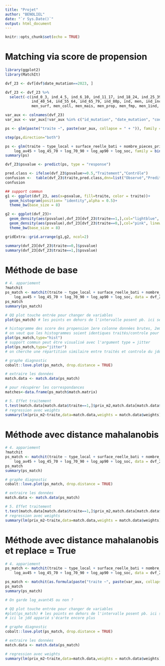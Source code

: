 ```yaml
---
title: "Projet"
author: "BENOLIEL"
date: "`r Sys.Date()`"
output: html_document
---
```


```r
knitr::opts_chunk$set(echo = TRUE)
```

# Matching via score de propension

```r
library(ggplot2)
library(MatchIt)

dvf_23 <- dvf[dvf$date_mutation==2023, ]

dvf_23 <- dvf_23 %>% 
  select(-c(ind_0_3, ind_4_5, ind_6_10, ind_11_17, ind_18_24, ind_25_39, 
            ind_40_54, ind_55_64, ind_65_79, ind_80p, ind, men, ind_inc, log_inc,
            men_surf, men_coll, men_mais, men_prop, men_fmp, men_1ind, men_5ind))

var_aux <- colnames(dvf_23)
var_aux <- var_aux[!var_aux %in% c("id_mutation", "date_mutation", "code_commune", "nom_commune", "geometry", "traite", "nearest_metro_distance", "prix_m2", 'ind_snv', "men_pauv", 'valeur_fonciere')]

ps <- glm(paste("traite ~", paste(var_aux, collapse = " + ")), family = binomial(), dvf_23)

step(ps,direction="both")

ps <- glm(traite ~ type_local + surface_reelle_bati + nombre_pieces_principales + 
    log_av45 + log_45_70 + log_70_90 + log_ap90 + log_soc, family = binomial(), dvf_23)
summary(ps) 

dvf_23$psvalue <- predict(ps, type = "response")

pred.class <- ifelse(dvf_23$psvalue>=0.5,"Traitement","Contrôle")
confusion <-  table(dvf_23$traite,pred.class,dnn=list("Observé","Predit"))
confusion
```


```r
## support commun 
g1 <- ggplot(dvf_23, aes(x=psvalue, fill=traite, color = traite))+
  geom_histogram(position= "identity",alpha = 0.5)+
  theme_bw(base_size = 8)

g2 <- ggplot(dvf_23)+
  geom_density(aes(psvalue),dvf_23[dvf_23$traite==1,],col="lightblue", linewidth=0.6)+
  geom_density(aes(psvalue),dvf_23[dvf_23$traite==0,],col="pink", linewidth = 0.6)+
  theme_bw(base_size = 8)

gridExtra::grid.arrange(g1,g2, ncol=2)

summary(dvf_23[dvf_23$traite==0,]$psvalue)
summary(dvf_23[dvf_23$traite==1,]$psvalue)
```

# Méthode de base

```r
# 4. appariement
?matchit
ps_match <- matchit(traite ~ type_local + surface_reelle_bati + nombre_pieces_principales + 
    log_av45 + log_45_70 + log_70_90 + log_ap90 + log_soc, data = dvf_23)
ps_match
summary(ps_match)

# QQ plot touche entrée pour changer de variables
plot(ps_match) # les points en dehors de l'intervalle posent pb. ici seule la variable Beds est correcte. 

# histogramme des score des propension 1ere colonne données brutes, 2eme colonne données appariées
# on veut que les histogrammes soient identiques traités/controle pour la colonne apparié, ce qui n'est pas du tout le cas
plot(ps_match,type="hist") 
# support commun peut être visualisé avec l'argument type = jitter
plot(ps_match,type="jitter")
# on cherche une répartition similaire entre traités et controle du jdd apparié

# graphe diagnostic
cobalt::love.plot(ps_match, drop.distance = TRUE)

# extraire les données 
match.data <- match.data(ps_match) 

# pour récupérer les correspondances
matches<-data.frame(ps_match$match.matrix) 

# 5. Effet traitement
t.test(match.data[match.data$traite==1,]$prix_m2,match.data[match.data$traite==0,]$prix_m2, paired=TRUE)
# regression avec weights
summary(lm(prix_m2~traite,data=match.data,weights = match.data$weights))
```

# Méthode avec distance mahalanobis

```r
# 4. appariement
?matchit
ps_match <- matchit(traite ~ type_local + surface_reelle_bati + nombre_pieces_principales + 
    log_av45 + log_45_70 + log_70_90 + log_ap90 + log_soc, data = dvf_23, distance = "mahalanobis")
ps_match
summary(ps_match)

# graphe diagnostic
cobalt::love.plot(ps_match, drop.distance = TRUE)

# extraire les données 
match.data <- match.data(ps_match) 

# 5. Effet traitement
t.test(match.data[match.data$traite==1,]$prix_m2,match.data[match.data$traite==0,]$prix_m2, paired=TRUE)
# regression avec weights
summary(lm(prix_m2~traite,data=match.data,weights = match.data$weights))
```

# Méthode avec distance mahalanobis et replace = True 

```r
# 4. appariement
ps_match <- matchit(traite ~ type_local + surface_reelle_bati + nombre_pieces_principales + 
    log_av45 + log_45_70 + log_70_90 + log_ap90 + log_soc, data = dvf_23, distance = "mahalanobis", replace = TRUE)

ps_match <- matchit(as.formula(paste("traite ~", paste(var_aux, collapse = " + "))), data = dvf_23, distance = "mahalanobis", replace = TRUE)
ps_match
summary(ps_match)

# On garde log_avant45 ou non ?

# QQ plot touche entrée pour changer de variables
#plot(ps_match) # les points en dehors de l'intervalle posent pb. ici seule la variable Beds est correcte. 
# ici le jdd apparié s'écarte encore plus
```


```r
# graphe diagnostic
cobalt::love.plot(ps_match, drop.distance = TRUE)

# extraire les données 
match.data <- match.data(ps_match) 

# regression avec weights
summary(lm(prix_m2~traite,data=match.data,weights = match.data$weights))
```
